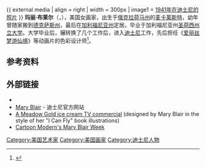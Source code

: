 {{ external media
| align  = right
| width  = 300px
| image1 = [http://inklingstudio.typepad.com/photos/animators_at_work/mary_blair.jpg 1941年在迪士尼的照片]
}}
'''玛丽·布莱尔'''（{{lang-en|Mary Blair}}，{{bd|1911年|10月21日|1978年|7月26日}}），美国女画家，出生于[[俄克拉荷马州|俄克拉荷马州]]的[[麦卡莱斯特|麦卡莱斯特]]，幼年曾随家搬到[[德克萨斯州|德克萨斯州]]，最后在[[加利福尼亚州|加利福尼亚州]]定居。毕业于加利福尼亚州[[圣荷西州立大学|圣荷西州立大学]]。大学毕业后，辗转换了几个工作后，进入[[迪士尼|迪士尼]]工作，先后担任《[[爱丽丝梦游仙境|爱丽丝梦游仙境]]》等动画片的色彩设计师<ref>{{cite web | language = zh-cn | publisher = 中文业界资讯站 | title = 谷歌Doodle：迪斯尼艺术家Mary Blair诞辰100周年 | url = http://cnbeta.com/articles/159157.htm | date = 2011-10-21 | accessdate = 2011-10-21 | archive-date = 2011-10-22 | archive-url = https://web.archive.org/web/20111022200552/http://cnbeta.com/articles/159157.htm | dead-url = no }}</ref>。

== 参考资料 ==
{{reflist}}

== 外部链接 ==
{{Portal|迪士尼}}
*{{IMDB name|0086304}}
*[http://disney.go.com/disneyinsider/history/legends/Mary-Blair Mary Blair] {{Wayback|url=http://disney.go.com/disneyinsider/history/legends/Mary-Blair |date=20111021220030 }} - 迪士尼官方网站
*[https://web.archive.org/web/20090726011624/http://web.mac.com/fcline/iWeb/FredCline.com/More%20Candy/08366061-2FF2-458C-B6F9-9180F9D09654.html A Meadow Gold ice cream TV commercial] (designed by Mary Blair in the style of her "I Can Fly" book illustrations)
*[https://web.archive.org/web/20100119005251/http://cartoonmodern.blogsome.com/category/mary-blair/ Cartoon Modern's Mary Blair Week]

{{Authority control}}
{{DEFAULTSORT:Blair}}
[[Category:美国艺术家|Category:美国艺术家]]
[[Category:美国画家|Category:美国画家]]
[[Category:迪士尼人物|Category:迪士尼人物]]
{{us-bio-stub}}
